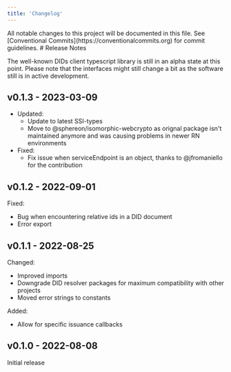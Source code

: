 ```yaml
---
title: 'Changelog'
---
```


<Note>
All notable changes to this project will be documented in this file.
See [Conventional Commits](https://conventionalcommits.org) for commit guidelines.
</Note>
# Release Notes

The well-known DIDs client typescript library is still in an alpha state at this point. Please note that the interfaces might still change a bit as the software still is in active development.

## v0.1.3 - 2023-03-09

- Updated:
  - Update to latest SSI-types
  - Move to @sphereon/isomorphic-webcrypto as orignal package isn't maintained anymore and was causing problems in newer RN environments
- Fixed:
  - Fix issue when serviceEndpoint is an object, thanks to @jfromaniello for the contribution


## v0.1.2 - 2022-09-01

Fixed:
- Bug when encountering relative ids in a DID document
- Error export


## v0.1.1 - 2022-08-25

Changed:
- Improved imports
- Downgrade DID resolver packages for maximum compatibility with other projects
- Moved error strings to constants

Added:
- Allow for specific issuance callbacks


## v0.1.0 - 2022-08-08

Initial release

